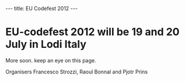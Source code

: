 ---
title: EU Codefest 2012
---

= EU-codefest 2012 will be 19 and 20 July in Lodi Italy =

More soon. keep an eye on this page.

Organisers Francesco Strozzi, Raoul Bonnal and Pjotr Prins